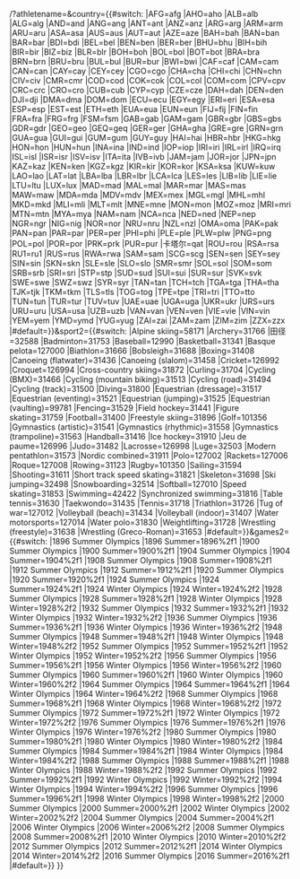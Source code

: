 {{cite web
|title=Results and Medalists
|work=Olympic.org
|publisher=International Olympic Committee
|accessdate={{{accessdate|}}}
|url=http://www.olympic.org/content/results-and-medalists/{{#if:{{{NOC|}}}|searchresultpercountry|eventresultpagegeneral}}/?athletename=&country={{#switch:{{{NOC}}}
|AFG=afg
|AHO=aho
|ALB=alb
|ALG=alg
|AND=and
|ANG=ang
|ANT=ant
|ANZ=anz
|ARG=arg
|ARM=arm
|ARU=aru
|ASA=asa
|AUS=aus
|AUT=aut
|AZE=aze
|BAH=bah
|BAN=ban
|BAR=bar
|BDI=bdi
|BEL=bel
|BEN=ben
|BER=ber
|BHU=bhu
|BIH=bih
|BIR=bir
|BIZ=biz
|BLR=blr
|BOH=boh
|BOL=bol
|BOT=bot
|BRA=bra
|BRN=brn
|BRU=bru
|BUL=bul
|BUR=bur
|BWI=bwi
|CAF=caf
|CAM=cam
|CAN=can
|CAY=cay
|CEY=cey
|CGO=cgo
|CHA=cha
|CHI=chi
|CHN=chn
|CIV=civ
|CMR=cmr
|COD=cod
|COK=cok
|COL=col
|COM=com
|CPV=cpv
|CRC=crc
|CRO=cro
|CUB=cub
|CYP=cyp
|CZE=cze
|DAH=dah
|DEN=den
|DJI=dji
|DMA=dma
|DOM=dom
|ECU=ecu
|EGY=egy
|ERI=eri
|ESA=esa
|ESP=esp
|EST=est
|ETH=eth
|EUA=eua
|EUN=eun
|FIJ=fij
|FIN=fin
|FRA=fra
|FRG=frg
|FSM=fsm
|GAB=gab
|GAM=gam
|GBR=gbr
|GBS=gbs
|GDR=gdr
|GEO=geo
|GEQ=geq
|GER=ger
|GHA=gha
|GRE=gre
|GRN=grn
|GUA=gua
|GUI=gui
|GUM=gum
|GUY=guy
|HAI=hai
|HBR=hbr
|HKG=hkg
|HON=hon
|HUN=hun
|INA=ina
|IND=ind
|IOP=iop
|IRI=iri
|IRL=irl
|IRQ=irq
|ISL=isl
|ISR=isr
|ISV=isv
|ITA=ita
|IVB=ivb
|JAM=jam
|JOR=jor
|JPN=jpn
|KAZ=kaz
|KEN=ken
|KGZ=kgz
|KIR=kir
|KOR=kor
|KSA=ksa
|KUW=kuw
|LAO=lao
|LAT=lat
|LBA=lba
|LBR=lbr
|LCA=lca
|LES=les
|LIB=lib
|LIE=lie
|LTU=ltu
|LUX=lux
|MAD=mad
|MAL=mal
|MAR=mar
|MAS=mas
|MAW=maw
|MDA=mda
|MDV=mdv
|MEX=mex
|MGL=mgl
|MHL=mhl
|MKD=mkd
|MLI=mli
|MLT=mlt
|MNE=mne
|MON=mon
|MOZ=moz
|MRI=mri
|MTN=mtn
|MYA=mya
|NAM=nam
|NCA=nca
|NED=ned
|NEP=nep
|NGR=ngr
|NIG=nig
|NOR=nor
|NRU=nru
|NZL=nzl
|OMA=oma
|PAK=pak
|PAN=pan
|PAR=par
|PER=per
|PHI=phi
|PLE=ple
|PLW=plw
|PNG=png
|POL=pol
|POR=por
|PRK=prk
|PUR=pur
|卡塔尔=qat
|ROU=rou
|RSA=rsa
|RU1=ru1
|RUS=rus
|RWA=rwa
|SAM=sam
|SCG=scg
|SEN=sen
|SEY=sey
|SIN=sin
|SKN=skn
|SLE=sle
|SLO=slo
|SMR=smr
|SOL=sol
|SOM=som
|SRB=srb
|SRI=sri
|STP=stp
|SUD=sud
|SUI=sui
|SUR=sur
|SVK=svk
|SWE=swe
|SWZ=swz
|SYR=syr
|TAN=tan
|TCH=tch
|TGA=tga
|THA=tha
|TJK=tjk
|TKM=tkm
|TLS=tls
|TOG=tog
|TPE=tpe
|TRI=tri
|TTO=tto
|TUN=tun
|TUR=tur
|TUV=tuv
|UAE=uae
|UGA=uga
|UKR=ukr
|URS=urs
|URU=uru
|USA=usa
|UZB=uzb
|VAN=van
|VEN=ven
|VIE=vie
|VIN=vin
|YEM=yem
|YMD=ymd
|YUG=yug
|ZAI=zai
|ZAM=zam
|ZIM=zim
|ZZX=zzx
|#default=}}&sport2={{#switch:{{{sport}}}
|Alpine skiing=58171
|Archery=31766
|田径=32588
|Badminton=31753
|Baseball=12990
|Basketball=31341
|Basque pelota=127000
|Biathlon=31666
|Bobsleigh=31688
|Boxing=31408
|Canoeing (flatwater)=31436
|Canoeing (slalom)=31458
|Cricket=126992
|Croquet=126994
|Cross-country skiing=31872
|Curling=31704
|Cycling (BMX)=31466
|Cycling (mountain biking)=31513
|Cycling (road)=31494
|Cycling (track)=31500
|Diving=31800
|Equestrian (dressage)=31517
|Equestrian (eventing)=31521
|Equestrian (jumping)=31525
|Equestrian (vaulting)=99781
|Fencing=31529
|Field hockey=31441
|Figure skating=31759
|Football=31400
|Freestyle skiing=31896
|Golf=101356
|Gymnastics (artistic)=31541
|Gymnastics (rhythmic)=31558
|Gymnastics (trampoline)=31563
|Handball=31416
|Ice hockey=31910
|Jeu de paume=126996
|Judo=31482
|Lacrosse=126998
|Luge=32503
|Modern pentathlon=31573
|Nordic combined=31911
|Polo=127002
|Rackets=127006
|Roque=127008
|Rowing=31123
|Rugby=101350
|Sailing=31594
|Shooting=31611
|Short track speed skating=31821
|Skeleton=31698
|Ski jumping=32498
|Snowboarding=32514
|Softball=127010
|Speed skating=31853
|Swimming=42422
|Synchronized swimming=31816
|Table tennis=31630
|Taekwondo=31435
|Tennis=31718
|Triathlon=31726
|Tug of war=127012
|Volleyball (beach)=31434
|Volleyball (indoor)=31407
|Water motorsports=127014
|Water polo=31830
|Weightlifting=31728
|Wrestling (freestyle)=31638
|Wrestling (Greco-Roman)=31653
|#default=}}&games2={{#switch:{{{games}}}
|1896 Summer Olympics
|1896 Summer=1896%2f1
|1900 Summer Olympics
|1900 Summer=1900%2f1
|1904 Summer Olympics
|1904 Summer=1904%2f1
|1908 Summer Olympics
|1908 Summer=1908%2f1
|1912 Summer Olympics
|1912 Summer=1912%2f1
|1920 Summer Olympics
|1920 Summer=1920%2f1
|1924 Summer Olympics
|1924 Summer=1924%2f1
|1924 Winter Olympics
|1924 Winter=1924%2f2
|1928 Summer Olympics
|1928 Summer=1928%2f1
|1928 Winter Olympics
|1928 Winter=1928%2f2
|1932 Summer Olympics
|1932 Summer=1932%2f1
|1932 Winter Olympics
|1932 Winter=1932%2f2
|1936 Summer Olympics
|1936 Summer=1936%2f1
|1936 Winter Olympics
|1936 Winter=1936%2f2
|1948 Summer Olympics
|1948 Summer=1948%2f1
|1948 Winter Olympics
|1948 Winter=1948%2f2
|1952 Summer Olympics
|1952 Summer=1952%2f1
|1952 Winter Olympics
|1952 Winter=1952%2f2
|1956 Summer Olympics
|1956 Summer=1956%2f1
|1956 Winter Olympics
|1956 Winter=1956%2f2
|1960 Summer Olympics
|1960 Summer=1960%2f1
|1960 Winter Olympics
|1960 Winter=1960%2f2
|1964 Summer Olympics
|1964 Summer=1964%2f1
|1964 Winter Olympics
|1964 Winter=1964%2f2
|1968 Summer Olympics
|1968 Summer=1968%2f1
|1968 Winter Olympics
|1968 Winter=1968%2f2
|1972 Summer Olympics
|1972 Summer=1972%2f1
|1972 Winter Olympics
|1972 Winter=1972%2f2
|1976 Summer Olympics
|1976 Summer=1976%2f1
|1976 Winter Olympics
|1976 Winter=1976%2f2
|1980 Summer Olympics
|1980 Summer=1980%2f1
|1980 Winter Olympics
|1980 Winter=1980%2f2
|1984 Summer Olympics
|1984 Summer=1984%2f1
|1984 Winter Olympics
|1984 Winter=1984%2f2
|1988 Summer Olympics
|1988 Summer=1988%2f1
|1988 Winter Olympics
|1988 Winter=1988%2f2
|1992 Summer Olympics
|1992 Summer=1992%2f1
|1992 Winter Olympics
|1992 Winter=1992%2f2
|1994 Winter Olympics
|1994 Winter=1994%2f2
|1996 Summer Olympics
|1996 Summer=1996%2f1
|1998 Winter Olympics
|1998 Winter=1998%2f2
|2000 Summer Olympics
|2000 Summer=2000%2f1
|2002 Winter Olympics
|2002 Winter=2002%2f2
|2004 Summer Olympics
|2004 Summer=2004%2f1
|2006 Winter Olympics
|2006 Winter=2006%2f2
|2008 Summer Olympics
|2008 Summer=2008%2f1
|2010 Winter Olympics
|2010 Winter=2010%2f2
|2012 Summer Olympics
|2012 Summer=2012%2f1
|2014 Winter Olympics
|2014 Winter=2014%2f2
|2016 Summer Olympics
|2016 Summer=2016%2f1
|#default=}}
}}<noinclude>{{documentation}}</noinclude>
